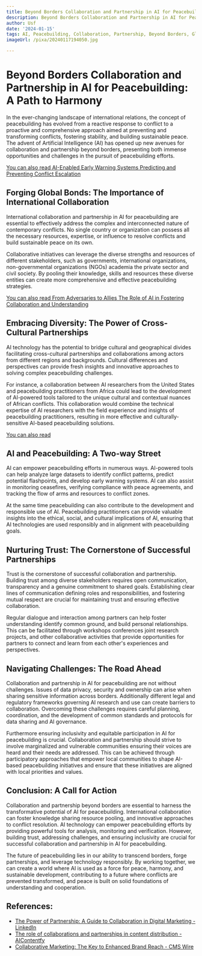 ```yaml
---
title: Beyond Borders Collaboration and Partnership in AI for Peacebuilding
description: Beyond Borders Collaboration and Partnership in AI for Peacebuilding
author: Usf
date: '2024-01-15'
tags: AI, Peacebuilding, Collaboration, Partnership, Beyond Borders, Global Cooperation
imageUrl: /pixa/20240117194050.jpg

---
```

# Beyond Borders Collaboration and Partnership in  AI for  Peacebuilding: A  Path to Harmony

In the ever-changing landscape  of international relations, the concept of peacebuilding has evolved from a reactive response to conflict to a proactive  and comprehensive approach aimed at preventing and transforming conflicts,  fostering stability, and building sustainable  peace. The advent of Artificial Intelligence (AI) has opened up new avenues for collaboration and partnership beyond borders, presenting both immense opportunities and challenges in the pursuit  of peacebuilding efforts.

[You  can also read AI-Enabled  Early  Warning  Systems Predicting and Preventing Conflict Escalation](AI-Enabled%20Early%20Warning%20Systems%20Predicting%20and%20Preventing%20Conflict%20Escalation)


## Forging Global Bonds: The Importance of  International Collaboration

International collaboration and partnership in  AI for peacebuilding are essential to effectively address  the complex and interconnected nature of contemporary conflicts. No single country or organization can possess all the  necessary resources, expertise, or influence  to resolve conflicts  and build sustainable peace on its own.

Collaborative initiatives can leverage the diverse strengths and resources of different stakeholders, such as governments, international organizations, non-governmental organizations (NGOs) academia the  private sector and civil society. By pooling their knowledge, skills  and resources these diverse entities can create more  comprehensive and effective peacebuilding strategies.

[You can also read From Adversaries to Allies The Role of  AI  in Fostering Collaboration and Understanding](From%20Adversaries%20to%20Allies%20The%20Role%20of%20AI%20in%20Fostering%20Collaboration%20and%20Understanding)


## Embracing Diversity:  The  Power of Cross-Cultural Partnerships

AI technology has the potential to bridge  cultural and geographical divides facilitating cross-cultural partnerships and collaborations among  actors from different regions and backgrounds.  Cultural differences and perspectives can provide fresh insights and innovative approaches to solving complex peacebuilding challenges.

For instance, a collaboration between AI researchers from the  United States and peacebuilding practitioners from Africa  could lead to the development of AI-powered tools tailored to the unique cultural and contextual nuances of African conflicts.  This collaboration would combine the technical expertise of AI researchers with the field experience and insights of peacebuilding practitioners, resulting  in more effective  and culturally-sensitive AI-based peacebuilding solutions.

[You can also read ]()


## AI and Peacebuilding:  A Two-way Street

AI can empower peacebuilding efforts in numerous ways. AI-powered tools can help analyze large datasets to identify conflict patterns, predict potential flashpoints, and  develop  early warning systems. AI can also assist in monitoring ceasefires, verifying compliance with peace agreements, and tracking the flow of arms  and resources to conflict zones.

At the same time peacebuilding can also contribute to the  development and responsible use  of AI.  Peacebuilding practitioners can provide valuable insights into the ethical,  social, and cultural implications of AI, ensuring that AI technologies are used responsibly and in alignment with peacebuilding goals.

## Nurturing Trust: The Cornerstone  of Successful Partnerships

Trust is  the cornerstone of successful collaboration and partnership.  Building trust among diverse stakeholders requires open communication, transparency and a genuine commitment  to shared goals.  Establishing  clear lines of communication defining roles and responsibilities, and fostering mutual respect are crucial  for maintaining trust  and ensuring effective collaboration.

Regular  dialogue and interaction among partners can help foster understanding identify common ground, and build personal relationships. This can be facilitated through workshops conferences joint research  projects, and other collaborative activities that provide  opportunities for partners to connect and learn from each other's experiences and perspectives.

## Navigating Challenges: The Road Ahead

Collaboration and partnership in AI  for peacebuilding are not without challenges. Issues of  data privacy, security and ownership can arise when sharing sensitive information across  borders. Additionally different legal and regulatory frameworks governing AI research and use can create barriers to collaboration. Overcoming these  challenges  requires  careful planning, coordination, and the development of common standards and protocols for data sharing and AI governance.

Furthermore ensuring inclusivity and  equitable participation in AI for peacebuilding is crucial. Collaboration  and partnership should strive to involve marginalized and vulnerable communities ensuring their voices are heard and their needs are addressed. This can be  achieved through participatory approaches that empower local communities to shape AI-based peacebuilding initiatives and ensure that these initiatives are aligned with local priorities and values.

## Conclusion: A  Call for Action

Collaboration  and partnership beyond borders are  essential to harness the transformative potential of AI for  peacebuilding. International collaboration  can foster knowledge sharing resource pooling, and innovative approaches to conflict resolution. AI technology  can empower peacebuilding efforts by providing powerful tools for analysis, monitoring and verification. However, building trust, addressing  challenges, and ensuring inclusivity are crucial for successful collaboration  and partnership in  AI for peacebuilding.

The future of peacebuilding lies in our ability to transcend borders, forge partnerships, and leverage technology responsibly.  By working together, we can create a world where AI is  used  as a force for peace, harmony, and sustainable development, contributing to a future where conflicts are prevented transformed,  and peace is  built on solid foundations of understanding and  cooperation.

## References:
- [The Power of Partnership: A Guide to Collaboration in Digital Marketing - LinkedIn](https://www.linkedin.com/pulse/power-partnership-guide-collaboration-digital-marketing-charles-lange)
- [The role of collaborations and partnerships in content distribution - AIContentfy](https://aicontentfy.com/en/blog/role-of-collaborations-and-partnerships-in-content-distribution)
- [Collaborative Marketing: The Key to Enhanced Brand Reach - CMS Wire](https://www.cmswire.com/digital-marketing/should-your-brand-be-using-collaborative-marketing/)
